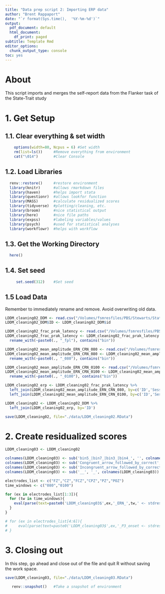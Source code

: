 ```yaml
---
title: "Data prep script 2: Importing ERP data"
author: "Brent Rappaport"
date: "`r format(Sys.time(),  '%Y-%m-%d')`"
output:
  pdf_document: default
  html_document:
    df_print: paged
subtitle: Template Rmd
editor_options:
  chunk_output_type: console
toc: yes
---
```


# About
This script imports and merges the self-report data from the Flanker task of the State-Trait study

# 1. Get Setup
## 1.1. Clear everything & set width
```r
    options(width=80, Ncpus = 6) #Set width
    rm(list=ls())     #Remove everything from environment
    cat("\014")       #Clear Console
```

## 1.2. Load Libraries
```r
  renv::restore()     #restore environment
  library(knitr)      #allows rmarkdown files
  library(haven)      #helps import stata
  library(questionr)  #allows lookfor function
  library(MASS)       #calculate residualized scores
  library(tidyverse)  #plotting/cleaning, etc.
  library(broom)      #nice statistical output
  library(here)       #nice file paths
  library(expss)      #labeling variables/values
  library(psych)      #used for statistical analyses
  library(workflowr)  #helps with workflow
```

## 1.3. Get the Working Directory
```r
  here()
```

## 1.4. Set seed
```r
     set.seed(312)    #Set seed
```

## 1.5 Load Data
Remember to immediately rename and remove. Avoid overwriting old data.
```r
LDDM_cleaning02_DDM <- read.csv("/Volumes/fsmresfiles/PBS/Stewarts/State Trait Study/current_studies/Letkiewicz_DDM/DDM_Results/Flanker_StTr_S1_Blocks_acc_avtz_DO_v.csv")
LDDM_cleaning02_DDM$ID <- LDDM_cleaning02_DDM$id

LDDM_cleaning02_frac_prak_latency <- read.csv("/Volumes/fsmresfiles/PBS/Stewarts/State Trait Study/current_studies/Letkiewicz_DDM/eeg_processing/erppath/frac_peak_latency_p3_200800.csv")[,1:14]
LDDM_cleaning02_frac_prak_latency <- LDDM_cleaning02_frac_prak_latency %>% 
  rename_with(~paste0(., "_fpl"), contains("bin"))

LDDM_cleaning02_mean_amplitude_ERN_CRN_080 <- read.csv("/Volumes/fsmresfiles/PBS/Stewarts/State Trait Study/current_studies/Letkiewicz_DDM/eeg_processing/erppath/mean_amplitude_ERN_CRN_080.csv")[,1:14]
LDDM_cleaning02_mean_amplitude_ERN_CRN_080 <- LDDM_cleaning02_mean_amplitude_ERN_CRN_080 %>% 
  rename_with(~paste0(., "_080"), contains("bin"))

LDDM_cleaning02_mean_amplitude_ERN_CRN_0100 <- read.csv("/Volumes/fsmresfiles/PBS/Stewarts/State Trait Study/current_studies/Letkiewicz_DDM/eeg_processing/erppath/mean_amplitude_ERN_CRN_0100.csv")[,1:14]
LDDM_cleaning02_mean_amplitude_ERN_CRN_0100 <- LDDM_cleaning02_mean_amplitude_ERN_CRN_0100 %>% 
  rename_with(~paste0(., "_0100"), contains("bin"))

LDDM_cleaning02_erp <- LDDM_cleaning02_frac_prak_latency %>%  
  left_join(LDDM_cleaning02_mean_amplitude_ERN_CRN_080, by=c('ID','Session')) %>%
  left_join(LDDM_cleaning02_mean_amplitude_ERN_CRN_0100, by=c('ID','Session'))

LDDM_cleaning02 <- LDDM_cleaning02_DDM %>%
  left_join(LDDM_cleaning02_erp, by='ID')

save(LDDM_cleaning02, file="./data/LDDM_cleaning02.RData")
```

# 2. Create residualized scores
```r
LDDM_cleaning03 <- LDDM_cleaning02

colnames(LDDM_cleaning03) <- sub('bin5_|bin7_|bin3_|bin4_', '', colnames(LDDM_cleaning03))
colnames(LDDM_cleaning03) <- sub('Congruent_arrow_followed_by_correct', 'Congruent', colnames(LDDM_cleaning03))
colnames(LDDM_cleaning03) <- sub('Incongruent_arrow_followed_by_correct', 'Incongruent', colnames(LDDM_cleaning03))
colnames(LDDM_cleaning03) <- sub('__', '_', colnames(LDDM_cleaning03))

electrodes_list <- c("FZ","CZ","FCZ","CPZ","PZ","POZ")
time_windows <- c("080","0100")

for (ex in electrodes_list[1:3]){ 
  for (tw in time_windows){ 
    eval(parse(text=paste0('LDDM_cleaning03$',ex,'_ERN_',tw,' <- stdres(lm(Error_',ex,'_',tw,' ~ Correct_',ex,'_',tw,', LDDM_cleaning03, na.action=na.exclude))')))
  }
}

# for (ex in electrodes_list[4:6]){ 
#     eval(parse(text=paste0('LDDM_cleaning03$',ex,'_P3_onset <- stdres(lm(Incongruent_',ex,'_fpl ~ Congruent_',ex,'_fpl, LDDM_cleaning03, na.action=na.exclude))')))
# }
```

# 3. Closing out
  In this step, go ahead and close out of the file and quit R without saving  
  the work space.
```r
save(LDDM_cleaning03, file="./data/LDDM_cleaning03.RData")

   renv::snapshot()   #Take a snapshot of environment
```

